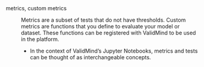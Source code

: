 metrics, custom metrics
: Metrics are a subset of tests that do not have thresholds. Custom metrics are functions that you define to evaluate your model or dataset. These functions can be registered with ValidMind to be used in the platform.

    -  In the context of ValidMind's Jupyter Notebooks, metrics and tests can be thought of as interchangeable concepts. 
